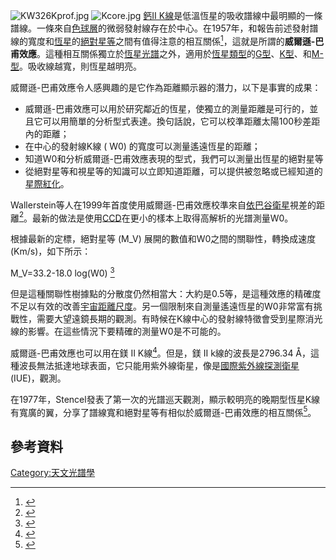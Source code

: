 {{expert-subject|date=March 2011}}
[[File:KW326Kprof.jpg|thumb]]
[[Image:Kcore.jpg|thumb]]
[[鈣II_K線|鈣II K線]]是低溫恆星的吸收譜線中最明顯的一條譜線。一條來自[[色球層|色球層]]的微弱發射線存在於中心。在1957年，{{le|奧林·威爾遜|Olin Chaddock Wilson}}和{{le|M. K. 巴甫|Vainu Bappu}}報告前述發射譜線的寬度和[[恆星|恆星]]的[[絕對星等|絕對星等]]之間有值得注意的相互關係<ref>{{Cite web |url=http://ads.nao.ac.jp/abs/1957ApJ...125..661W, |title=Wilson O.C.; Bappu, V. (1957) "H and K Emission in Late-Type Stars: Dependence of Line Width on Luminosity and Related Topics." Astrophysical Journal, vol. 125, p.661 |access-date=2012-02-21 |archive-date=2011-10-05 |archive-url=https://web.archive.org/web/20111005190707/http://ads.nao.ac.jp/abs/1957ApJ...125..661W, |dead-url=no }}</ref>，這就是所謂的'''威爾遜-巴甫效應'''。這種相互關係獨立於[[光譜類型|恆星光譜]]之外，適用於[[恆星分類|恆星類型]]的[[G型主序星|G型]]、[[橙矮星|K型]]、和[[紅巨星|M-型]]。吸收線越寬，則恆星越明亮。

威爾遜-巴甫效應令人感興趣的是它作為距離顯示器的潛力，以下是事實的成果： 
*威爾遜-巴甫效應可以用於研究鄰近的恆星，使獨立的測量距離是可行的，並且它可以用簡單的分析型式表達。換句話說，它可以校準距離太陽100秒差距內的距離；
* 在中心的發射線K線 ( W0) 的寬度可以測量遙遠恆星的距離；
* 知道W0和分析威爾遜-巴甫效應表現的型式，我們可以測量出恆星的絕對星等 
* 從絕對星等和視星等的知識可以立即知道距離，可以提供被忽略或已經知道的[[消光|星際紅化]]。

Wallerstein等人在1999年首度使用威爾遜-巴甫效應校準來自[[依巴谷衛星|依巴谷衛星]]視差的距離<ref>{{Cite web |url=http://ads.nao.ac.jp/abs/1999PASP..111..335W, |title=Wallerstein, G.; Machado-Pelaez, L.; Gonzalez, G. (1999), "The CaII-M_v Correlation (Wilson-Bappu Effect) Calibrated by HIPPARCOS Parallaxes", ''The Publications of the Astronomical Society of the Pacific'', '''111''', 335 |access-date=2012-02-21 |archive-date=2011-10-05 |archive-url=https://web.archive.org/web/20111005190550/http://ads.nao.ac.jp/abs/1999PASP..111..335W, |dead-url=no }}</ref>。最新的做法是使用[[感光耦合元件|CCD]]在更小的樣本上取得高解析的光譜測量W0。

根據最新的定標，絕對星等 (M_V) 展開的數值和W0之間的關聯性，轉換成速度 (Km/s)，如下所示：
 
M_V=33.2-18.0 log(W0) <ref>{{Cite web |url=http://ads.nao.ac.jp/abs/2003A%26A...401..997P, |title=Pace, G.; Pasquini, L.; Ortolani, S. (2003), "The Wilson-Bappu Effect, A tool to determine stellar distances",  ''Astronomy & Astrophysics'','''401''',997 |access-date=2012-02-21 |archive-date=2011-10-05 |archive-url=https://web.archive.org/web/20111005190648/http://ads.nao.ac.jp/abs/2003A%26A...401..997P%2C |dead-url=no }}</ref>

但是這種關聯性樹據點的分散度仍然相當大：大約是0.5等，是這種效應的精確度不足以有效的改善[[宇宙距離尺度|宇宙距離尺度]]。另一個限制來自測量遙遠恆星的W0非常富有挑戰性，需要大望遠鏡長期的觀測。有時候在K線中心的發射線特徵會受到星際消光線的影響。在這些情況下要精確的測量W0是不可能的。

威爾遜-巴甫效應也可以用在鎂 II K線<ref>{{Cite web |url=http://ads.nao.ac.jp/abs/2001A%26A...374.1085C, |title=Cassatella, A.; Altamore, A.; Badiali, M.; Cardini, D. (2001), "On the Wilson-Bappu relationship in the Mg II k line", ''Astronomy and Astrophysics'', '''374''', 1085 |access-date=2012-02-21 |archive-date=2011-10-05 |archive-url=https://web.archive.org/web/20111005190742/http://ads.nao.ac.jp/abs/2001A%26A...374.1085C%2C |dead-url=no }}</ref>。但是，鎂 II k線的波長是2796.34 Å，這種波長無法抵達地球表面，它只能用紫外線衛星，像是[[國際紫外線探測衛星|國際紫外線探測衛星]] (IUE)，觀測。

在1977年，Stencel發表了第一次的光譜巡天觀測，顯示較明亮的晚期型恆星K線有寬廣的翼，分享了譜線寬和絕對星等有相似於威爾遜-巴甫效應的相互關係<ref>{{Cite web |url=http://ads.nao.ac.jp/abs/2009ASPC..412..251S, |title=Stencel, R. E. (2009) "The Wilson-Bappu Effect - 50 Years Later", ''ASP Conference Series'','''412''', 251 |access-date=2012-02-21 |archive-date=2011-10-05 |archive-url=https://web.archive.org/web/20111005190758/http://ads.nao.ac.jp/abs/2009ASPC..412..251S, |dead-url=no }}</ref>。

==參考資料==
{{Reflist}}

{{DEFAULTSORT:Wilson–Bappu Effect}}
[[Category:天文光譜學|Category:天文光譜學]]